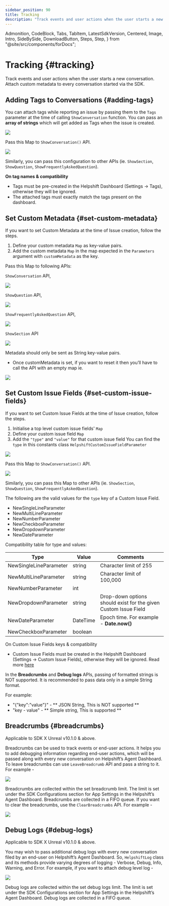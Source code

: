 ```yaml
---
sidebar_position: 90
title: Tracking
description: "Track events and user actions when the user starts a new conversation.Attach custom metadata to every conversation started via the SDK."
---
```


  Admonition,
  CodeBlock,
  Tabs,
  TabItem,
  LatestSdkVersion,
  Centered,
  Image,
  Intro,
  SideBySide,
  DownloadButton,
  Steps,
  Step,
} from "@site/src/components/forDocs";

# Tracking {#tracking}

<Intro>

Track events and user actions when the user starts a new conversation.
Attach custom metadata to every conversation started via the SDK.

</Intro>

## Adding Tags to Conversations {#adding-tags}

You can attach tags while reporting an issue by passing them to the `Tags` parameter at the time of calling `ShowConversation` function. You can pass an **array of strings** which will get added as Tags when the issue is created.

<Centered width="full">

![](/static/books/unreal/tags.png)

</Centered>

Pass this Map to `ShowConversation()` API.

<Image src="/static/books/unreal/complete_show_conv.png" width="full" />

Similarly, you can pass this configuration to other APIs (ie. `ShowSection`, `ShowQuestion`, `ShowFrequentlyAskedQuestion`).

<Admonition type="info" title="Note">

**On tag names & compatibility**

- Tags must be pre-created in the Helpshift Dashboard (Settings → Tags), otherwise they will be ignored.
- The attached tags must exactly match the tags present on the dashboard.

</Admonition>

## Set Custom Metadata {#set-custom-metadata}

If you want to set Custom Metadata at the time of Issue creation, follow the steps.

1. Define your custom metadata `Map` as key-value pairs.
2. Add the custom metadata `Map` in the map expected in the `Parameters` argument with `customMetadata` as the key.

Pass this Map to following APIs:

`ShowConversation` API,

<Centered width="full">

![](/static/books/unreal/custom_metadata_show_conversation.png)

</Centered>

`ShowQuestion` API,

<Centered width="full">

![](/static/books/unreal/custom_metadata_show_question.png)

</Centered>

`ShowFrequentlyAskedQuestion` API,

<Centered width="full">

![](/static/books/unreal/custom_metadata_show_faqs.png)

</Centered>

`ShowSection` API

<Centered width="full">

![](/static/books/unreal/custom_metadata_show_section.png)

</Centered>

<Admonition type="info" title="Note">

Metadata should only be sent as String key-value pairs.

- Once customMetadata is set, if you want to reset it then you’ll have to call the API with an empty map ie.

<Image
  src="/static/books/unreal/custom_metadata_show_conversation_empty.png"
  width="full"
/>

</Admonition>

## Set Custom Issue Fields {#set-custom-issue-fields}

If you want to set Custom Issue Fields at the time of Issue creation, follow the steps.

1. Initialise a top level custom issue fields' `Map`
2. Define your custom issue field `Map`
3. Add the `"type"` and `"value"` for that custom issue field
   You can find the `type` in this constants class `HelpshiftCustomIssueFieldParameter`

<Centered width="full">

![](/static/books/unreal/cifs.png)

</Centered>

Pass this Map to `ShowConversation()` API.

<Image src="/static/books/unreal/complete_show_conv.png" width="full" />

Similarly, you can pass this Map to other APIs (ie. `ShowSection`, `ShowQuestion`, `ShowFrequentlyAskedQuestion`).

The following are the valid values for the `type` key of a Custom Issue Field.

- NewSingleLineParameter
- NewMultiLineParameter
- NewNumberParameter
- NewCheckboxParameter
- NewDropdownParameter
- NewDateParameter

Compatibility table for type and values:

| Type                   | Value    | Comments                                                        |
| ---------------------- | -------- | --------------------------------------------------------------- |
| NewSingleLineParameter | string   | Character limit of 255                                          |
| NewMultiLineParameter  | string   | Character limit of 100,000                                      |
| NewNumberParameter     | int      |                                                                 |
| NewDropdownParameter   | string   | Drop-down options should exist for the given Custom Issue Field |
| NewDateParameter       | DateTime | Epoch time. For example - **Date.now()**                        |
| NewCheckboxParameter   | boolean  |                                                                 |

<Admonition type="info" title="Note">

On Custom Issue Fields keys & compatibility

- Custom Issue Fields must be created in the Helpshift Dashboard (Settings → Custom Issue Fields), otherwise they will be ignored. Read more [here](https://support.helpshift.com/kb/article/custom-issue-fields/)

</Admonition>

<Admonition type="info" title="Note">

In the **Breadcrumbs** and **Debug logs** APIs, passing of formatted strings is NOT supported. It is recommended to pass data only in a simple String format.

<p className="m-0">For example:</p>

- "{\"key\":\"value\"}" - ** JSON String, This is NOT supported **
- "key - value" - ** Simple string, This is supported **

</Admonition>

## Breadcrumbs {#breadcrumbs}

<Admonition type="info" title="Note">

Applicable to SDK X Unreal v10.1.0 & above.

</Admonition>

Breadcrumbs can be used to track events or end-user actions. It helps you to add debugging information regarding end-user actions, which will be passed along with every new conversation on Helpshift’s Agent Dashboard. To leave breadcrumbs can use `LeaveBreadcrumb` API and pass a string to it. For example -

<Centered width="full">

![](/static/books/unreal/leave_breadcrumb.png)

</Centered>

Breadcrumbs are collected within the set breadcrumb limit. The limit is set under the SDK Configurations section for App Settings in the Helpshift’s Agent Dashboard. Breadcrumbs are collected in a FIFO queue. If you want to clear the breadcrumbs, use the `ClearBreadcrumbs` API. For example -

<Centered width="full">

![](/static/books/unreal/clear_breadcrumbs.png)

</Centered>

## Debug Logs {#debug-logs}

<Admonition type="info" title="Note">

Applicable to SDK X Unreal v10.1.0 & above.

</Admonition>

You may wish to pass additional debug logs with every new conversation filed by an end-user on Helpshift’s Agent Dashboard. So, `HelpshiftLog` class and its methods provide varying degrees of logging - Verbose, Debug, Info, Warning, and Error. For example, if you want to attach debug level log -

<Centered width="full">

![](/static/books/unreal/add_debug_log.png)

</Centered>

Debug logs are collected within the set debug logs limit. The limit is set under the SDK Configurations section for App Settings in the Helpshift’s Agent Dashboard. Debug logs are collected in a FIFO queue.
